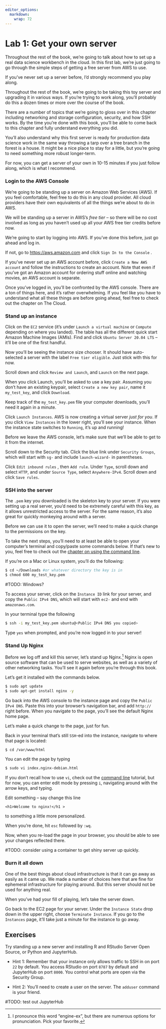 ```yaml
---
editor_options: 
  markdown: 
    wrap: 72
---
```


# Lab 1: Get your own server {lab-1=""}

Throughout the rest of the book, we're going to talk about how to set up
a real data science workbench in the cloud. In this first lab, we're
just going to go through the simple steps of getting a free server from
AWS to use.

If you've never set up a server before, I'd strongly recommend you play
along.

Throughout the rest of the book, we're going to be taking this toy
server and upgrading it in various ways. If you're trying to work along,
you'll probably do this a dozen times or more over the course of the
book.

There are a number of topics that we're going to gloss over in this
chapter including networking and storage configuration, security, and
how SSH works. By the time you're done with this book, you'll be able to
come back to this chapter and fully understand everything you did.

You'll also understand why this first server is ready for production
data science work in the same way throwing a tarp over a tree branch in
the forest is a house. It might be a nice place to stay for a little,
but you're going to need something more robust longer-term.

For now, you can get a server of your own in 10-15 minutes if you just
follow along, which is what I recommend.

### Login to the AWS Console

We're going to be standing up a server on Amazon Web Services (AWS). If
you feel comfortable, feel free to do this in any cloud provider. All
cloud providers have their own equivalents of all the things we're about
to do in AWS.

We will be standing up a server in AWS's *free tier* -- so there will be
no cost involved as long as you haven't used up all your AWS free tier
credits before now.

We're going to start by logging into AWS. If you've done this before,
just go ahead and log in.

If not, go to <https://aws.amazon.com> and click
`Sign In to the Console` .

If you've never set up an AWS account before, click
`Create a New AWS account` and follow the instructions to create an
account. Note that even if you've got an Amazon account for ordering
stuff online and watching movies, an AWS account is separate.

Once you've logged in, you'll be confronted by the AWS console. There
are a ton of things here, and it's rather overwhelming. If you feel like
you have to understand what all these things are before going ahead,
feel free to check out the chapter on The Cloud.

### Stand up an instance

Click on the `EC2` service (it's under `Launch a virtual machine` or
`Compute` depending on where you landed). The table has all the
different quick start Amazon Machine Images (AMIs). Find and click
`Ubuntu Server 20.04 LTS` -- it'll be one of the first handful.

Now you'll be seeing the instance size chooser. It should have
auto-selected a server with the label `Free tier eligible`. Just stick
with this for now.

Scroll down and click `Review and Launch`, and `Launch` on the next
page.

When you click Launch, you'll be asked to use a key pair. Assuming you
don't have an existing keypair, select `Create a new key pair`, name it
`my_test_key`, and click `Download`.

Keep track of the `my_test_key.pem` file your computer downloads, you'll
need it again in a minute.

Click `Launch Instances`. AWS is now creating a virtual server *just for
you*. If you click `View Instances` in the lower right, you'll see your
instance. When the instance state switches to `Running`, it's up and
running!

Before we leave the AWS console, let's make sure that we'll be able to
get to it from the internet.

Scroll down to the Security tab. Click the blue link under
`Security Groups`, which will start with `sg-` and include
`launch-wizard-` in parentheses.

Click `Edit inbound rules` , then `Add rule`. Under `Type`, scroll down
and select `HTTP`, and under `Source Type`, select `Anywhere-IPv4`.
Scroll down and click `Save rules`.

### SSH into the server

The `.pem` key you downloaded is the skeleton key to your server. If you
were setting up a real server, you'd need to be extremely careful with
this key, as it allows unrestricted access to the server. For the same
reason, it's also great for quickly monkeying around with a server.

Before we can use it to open the server, we'll need to make a quick
change to the permissions on the key.

To take the next steps, you'll need to at least be able to open your
computer's terminal and copy/paste some commands below. If that's new to
you, feel free to check out the [chapter on using the command
line](#command-line).

If you're on a Mac or Linux system, you'll do the following:

```bash
$ cd ~/Downloads #or whatever directory the key is in
$ chmod 600 my_test_key.pem
```

#TODO: Windows?

To access your server, click on the `Instance ID` link for your server,
and copy the `Public IPv4 DNS`, which will start with `ec2-` and end
with `amazonaws.com`.

In your terminal type the following

```bash
$ ssh -i my_test_key.pem ubuntu@<Public IPv4 DNS you copied>
```

Type `yes` when prompted, and you're now logged in to your server!

### Stand Up Nginx

Before we log off and kill this server, let's stand up
Nginx.[^aws-walkthrough-1] Nginx is open source software that can be
used to serve websites, as well as a variety of other networking tasks.
You'll see it again before you're through this book.

[^aws-walkthrough-1]: I pronounce this word "engine-ex", but there are
    numerous options for pronunciation. Pick your favorite.

Let's get it installed with the commands below.

```bash
$ sudo apt update
$ sudo apt-get install nginx -y
```

Go back into the AWS console to the instance page and copy the
`Public IPv4 DNS`. Paste this into your browser's navigation bar, and
add `http://` right before. When you navigate to the page, you'll see
the default Nginx home page.

Let's make a quick change to the page, just for fun.

Back in your terminal that's still `SSH`-ed into the instance, navigate
to where that page is located:

```bash
$ cd /var/www/html
```

You can edit the page by typing

```bash
$ sudo vi index.nginx-debian.html
```

If you don't recall how to use `vi`, check out the [command line]()
tutorial, but for now, you can enter edit mode by pressing `i`,
navigating around with the arrow keys, and typing.

Edit something -- say change this line

    <h1>Welcome to nginx!</h1 >

to something a little more personalized.

When you're done, hit `esc` followed by `:wq`.

Now, when you re-load the page in your browser, you should be able to
see your changes reflected there.

#TODO: consider using a container to get shiny server up quickly.

### Burn it all down

One of the best things about cloud infrastructure is that it can go away
as easily as it came up. We made a number of choices here that are fine
for ephemeral infrastructure for playing around. But this server should
not be used for anything real.

When you've had your fill of playing, let's take the server down.

Go back to the EC2 page for your server. Under the `Instance State` drop
down in the upper right, choose `Terminate Instance`. If you go to the
`Instances` page, it'll take just a minute for the instance to go away.

## Exercises

Try standing up a new server and installing R and RStudio Server Open
Source, or Python and JupyterHub.

-   Hint 1: Remember that your instance only allows traffic to SSH in on
    port `22` by default. You access RStudio on port `8787` by default
    and JupyterHub on port `8000`. You control what ports are open via
    the Security Group.

-   Hint 2: You'll need to create a user on the server. The `adduser`
    command is your friend.

#TODO: test out JupyterHub
